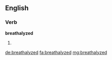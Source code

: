 ==English==

===Verb===
'''breathalyzed'''

# {{past of|breathalyze}}

[[de:breathalyzed]]
[[fa:breathalyzed]]
[[mg:breathalyzed]]